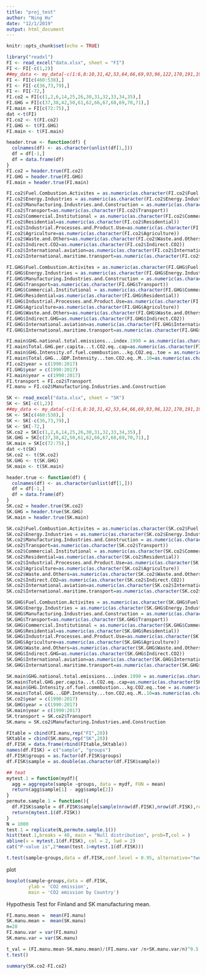 ```yaml
---
title: "proj_test"
author: "Ning Hu"
date: "12/1/2019"
output: html_document
---
```


```r
knitr::opts_chunk$set(echo = TRUE)
```

```r
library("readxl")
FI <- read_excel("data.xlsx", sheet = "FI")
FI <- FI[-c(1,2)]
##my_data <- my_data[-c(1:6,8:10,31,42,53,64,66,69,93,96,122,170,191,193,203,205,207,209,256,258,284,295,299,308,314,316,336,338,356,358,371,373,378,385,390,392,397,401,457,459,539), ]
FI <- FI[c(460:538),]
FI <- FI[-c(36,73,79),]
FI <- FI[-72,]
FI.co2 = FI[c(1,2,6,14,25,26,30,31,32,33,34,35),]
FI.GHG = FI[c(37,38,42,50,61,62,66,67,68,69,70,71),]
FI.main = FI[c(72:75),]
dat <-t(FI)
FI.co2 <- t(FI.co2)
FI.GHG <- t(FI.GHG)
FI.main <- t(FI.main)

header.true <- function(df) {
  colnames(df) <- as.character(unlist(df[1,]))
  df = df[-1,]
  df = data.frame(df)
}
FI.co2 = header.true(FI.co2)
FI.GHG = header.true(FI.GHG)
FI.main = header.true(FI.main)

FI.co2$Fuel.Combustion.Activites = as.numeric(as.character(FI.co2$Fuel.Combustion.Activites))
FI.co2$Energy.Industries = as.numeric(as.character(FI.co2$Energy.Industries))
FI.co2$Manufacturing.Industries.and.Construction = as.numeric(as.character(FI.co2$Manufacturing.Industries.and.Construction))
FI.co2$Transport=as.numeric(as.character(FI.co2$Transport))
FI.co2$Commercial.Institutional = as.numeric(as.character(FI.co2$Commercial.Institutional))
FI.co2$Residential=as.numeric(as.character(FI.co2$Residential))
FI.co2$Industrial.Processes.and.Product.Use=as.numeric(as.character(FI.co2$Industrial.Processes.and.Product.Use))
FI.co2$Agriculture=as.numeric(as.character(FI.co2$Agriculture))
FI.co2$Waste.and.Others=as.numeric(as.character(FI.co2$Waste.and.Others))
FI.co2$Indirect.CO2=as.numeric(as.character(FI.co2$Indirect.CO2))
FI.co2$International.aviation=as.numeric(as.character(FI.co2$International.aviation))
FI.co2$International.maritime.transport=as.numeric(as.character(FI.co2$International.maritime.transport))

FI.GHG$Fuel.Combustion.Activites = as.numeric(as.character(FI.GHG$Fuel.Combustion.Activites))
FI.GHG$Energy.Industries = as.numeric(as.character(FI.GHG$Energy.Industries))
FI.GHG$Manufacturing.Industries.and.Construction = as.numeric(as.character(FI.GHG$Manufacturing.Industries.and.Construction))
FI.GHG$Transport=as.numeric(as.character(FI.GHG$Transport))
FI.GHG$Commercial.Institutional = as.numeric(as.character(FI.GHG$Commercial.Institutional))
FI.GHG$Residential=as.numeric(as.character(FI.GHG$Residential))
FI.GHG$Industrial.Processes.and.Product.Use=as.numeric(as.character(FI.GHG$Industrial.Processes.and.Product.Use))
FI.GHG$Agriculture=as.numeric(as.character(FI.GHG$Agriculture))
FI.GHG$Waste.and.Others=as.numeric(as.character(FI.GHG$Waste.and.Others))
FI.GHG$Indirect.GHG=as.numeric(as.character(FI.GHG$Indirect.CO2))
FI.GHG$International.aviation=as.numeric(as.character(FI.GHG$International.aviation))
FI.GHG$International.maritime.transport=as.numeric(as.character(FI.GHG$International.maritime.transport))

FI.main$GHG.national.total.emissions...index.1990 = as.numeric(as.character(FI.main$GHG.national.total.emissions...index.1990))
FI.main$Total.GHG.per.capita...t.CO2.eq..cap=as.numeric(as.character(FI.main$Total.GHG.per.capita...t.CO2.eq..cap))
FI.main$GHG.Intensity.of.fuel.commbustion...kg.CO2.eq..toe = as.numeric(as.character(FI.main$GHG.Intensity.of.fuel.commbustion...kg.CO2.eq..toe))
FI.main$Total.GHG...GDP.Intensity...ton.CO2.eq..M..10=as.numeric(as.character(FI.main$Total.GHG...GDP.Intensity...ton.CO2.eq..M..10))
FI.co2$year = c(1990:2017)
FI.GHG$year = c(1990:2017)
FI.main$year = c(1990:2017)
FI.transport = FI.co2$Transport
FI.manu = FI.co2$Manufacturing.Industries.and.Construction

```


```r
SK <- read_excel("data.xlsx", sheet = "SK")
SK <- SK[-c(1,2)]
##my_data <- my_data[-c(1:6,8:10,31,42,53,64,66,69,93,96,122,170,191,193,203,205,207,209,256,258,284,295,299,308,314,316,336,338,356,358,371,373,378,385,390,392,397,401,457,459,539), ]
SK <- SK[c(460:538),]
SK <- SK[-c(36,73,79),]
SK <- SK[-72,]
SK.co2 = SK[c(1,2,6,14,25,26,30,31,32,33,34,35),]
SK.GHG = SK[c(37,38,42,50,61,62,66,67,68,69,70,71),]
SK.main = SK[c(72:75),]
dat <-t(SK)
SK.co2 <- t(SK.co2)
SK.GHG <- t(SK.GHG)
SK.main <- t(SK.main)

header.true <- function(df) {
  colnames(df) <- as.character(unlist(df[1,]))
  df = df[-1,]
  df = data.frame(df)
}
SK.co2 = header.true(SK.co2)
SK.GHG = header.true(SK.GHG)
SK.main = header.true(SK.main)

SK.co2$Fuel.Combustion.Activites = as.numeric(as.character(SK.co2$Fuel.Combustion.Activites))
SK.co2$Energy.Industries = as.numeric(as.character(SK.co2$Energy.Industries))
SK.co2$Manufacturing.Industries.and.Construction = as.numeric(as.character(SK.co2$Manufacturing.Industries.and.Construction))
SK.co2$Transport=as.numeric(as.character(SK.co2$Transport))
SK.co2$Commercial.Institutional = as.numeric(as.character(SK.co2$Commercial.Institutional))
SK.co2$Residential=as.numeric(as.character(SK.co2$Residential))
SK.co2$Industrial.Processes.and.Product.Use=as.numeric(as.character(SK.co2$Industrial.Processes.and.Product.Use))
SK.co2$Agriculture=as.numeric(as.character(SK.co2$Agriculture))
SK.co2$Waste.and.Others=as.numeric(as.character(SK.co2$Waste.and.Others))
SK.co2$Indirect.CO2=as.numeric(as.character(SK.co2$Indirect.CO2))
SK.co2$International.aviation=as.numeric(as.character(SK.co2$International.aviation))
SK.co2$International.maritime.transport=as.numeric(as.character(SK.co2$International.maritime.transport))

SK.GHG$Fuel.Combustion.Activites = as.numeric(as.character(SK.GHG$Fuel.Combustion.Activites))
SK.GHG$Energy.Industries = as.numeric(as.character(SK.GHG$Energy.Industries))
SK.GHG$Manufacturing.Industries.and.Construction = as.numeric(as.character(SK.GHG$Manufacturing.Industries.and.Construction))
SK.GHG$Transport=as.numeric(as.character(SK.GHG$Transport))
SK.GHG$Commercial.Institutional = as.numeric(as.character(SK.GHG$Commercial.Institutional))
SK.GHG$Residential=as.numeric(as.character(SK.GHG$Residential))
SK.GHG$Industrial.Processes.and.Product.Use=as.numeric(as.character(SK.GHG$Industrial.Processes.and.Product.Use))
SK.GHG$Agriculture=as.numeric(as.character(SK.GHG$Agriculture))
SK.GHG$Waste.and.Others=as.numeric(as.character(SK.GHG$Waste.and.Others))
SK.GHG$Indirect.GHG=as.numeric(as.character(SK.GHG$Indirect.CO2))
SK.GHG$International.aviation=as.numeric(as.character(SK.GHG$International.aviation))
SK.GHG$International.maritime.transport=as.numeric(as.character(SK.GHG$International.maritime.transport))

SK.main$GHG.national.total.emissions...index.1990 = as.numeric(as.character(SK.main$GHG.national.total.emissions...index.1990))
SK.main$Total.GHG.per.capita...t.CO2.eq..cap=as.numeric(as.character(SK.main$Total.GHG.per.capita...t.CO2.eq..cap))
SK.main$GHG.Intensity.of.fuel.commbustion...kg.CO2.eq..toe = as.numeric(as.character(SK.main$GHG.Intensity.of.fuel.commbustion...kg.CO2.eq..toe))
SK.main$Total.GHG...GDP.Intensity...ton.CO2.eq..M..10=as.numeric(as.character(SK.main$Total.GHG...GDP.Intensity...ton.CO2.eq..M..10))
SK.co2$year = c(1990:2017)
SK.GHG$year = c(1990:2017)
SK.main$year = c(1990:2017)
SK.transport = SK.co2$Transport
SK.manu = SK.co2$Manufacturing.Industries.and.Construction

```


```r
FItable = cbind(FI.manu,rep("FI",28))
SKtable = cbind(SK.manu,rep("SK",28))
df.FISK = data.frame(rbind(FItable,SKtable))
names(df.FISK) = c("sample", "groups")
df.FISK$groups = as.factor(df.FISK$groups)
df.FISK$sample = as.double(as.character(df.FISK$sample))

## teat
mytest.1 = function(mydf){
  agg = aggregate(sample ~groups, data = mydf, FUN = mean)
  return(agg$sample[1] - agg$sample[2])
}
permute.sample.1 = function(){
  df.FISK$sample = df.FISK$sample[sample(nrow(df.FISK),nrow(df.FISK),replace=F)]
  return(mytest.1(df.FISK))
}
N = 1000
test.1 = replicate(N,permute.sample.1())
hist(test.1,breaks = 40, main = "Null distribution", prob=T,col = )
abline(v = mytest.1(df.FISK), col = 2, lwd = 2)
cat("P-value is",2*mean(test.1>mytest.1(df.FISK)))
```
```r
t.test(sample~groups,data = df.FISK,conf.level = 0.95, alternative="two.sided")
```

plot
```r
boxplot(sample~groups,data = df.FISK,
        ylab = 'CO2 emission',
        main = 'CO2 emission by Country')
```


Hypothesis Test for Finland and SK manufacturing mean.
```r
FI.manu.mean =  mean(FI.manu)
SK.manu.mean =  mean(SK.manu)
n=28
FI.manu.var = var(FI.manu)
SK.manu.var = var(SK.manu)

t_val = (FI.manu.mean-SK.manu.mean)/(FI.manu.var /n+SK.manu.var/n)^0.5
t.test()
```
```r
summary(SK.co2-FI.co2)
```

